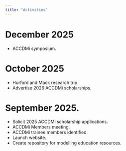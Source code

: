 ```yaml
---
title: "Activities"
---
```


# December 2025
-  ACCDMi symposium.  

# October 2025
-  Hurford and Mack research trip.
-  Advertise 2026 ACCDMi scholarships. 

# September 2025.  
-  Solicit 2025 ACCDMi scholarship applications.  
-  ACCDMi Members meeting.  
-  ACCDMi trainee members identified.
- Launch website.
-  Create repository for modelling education resources.  
